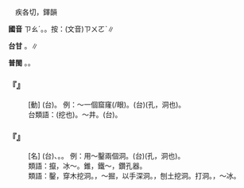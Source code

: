 
=={{ruby|鑿|ㄗㄠˊ}}==

　疾各切，鐸韻

'''國音''' <rt>ㄗㄠˊ</rt>。{{ruby|(語)|ㄗㄠˇ}}。按：(文音)<rt>ㄗㄨㄛˋ</rt>∥

'''台甘''' {{ruby|(文)|ㄘㆦㆶ ͘}}。{{ruby|(語)|ㄘㄚㆶ ͘}}∥

'''普閩''' {{ruby|(文)|ㄗㆦㆶ ͘}}。{{ruby|(白)|ㄘㄚㆶ ͘}}。

    

==='''『{{ruby|鑿|ㄗㄠˊ}}』'''===
: [動] (台){{ruby|鑿|ㄘㄚㆶ ͘}}。 例：～一個窟窿(/眼)。(台){{ruby|鑿|ㄘㄚㆶ ͘}}{{ruby|一|ㄐㄧㆵ ͘}}{{ruby|個|ㆤˊ}}{{ruby|空|ㄎㄤ}}(孔，洞也)。
:台類語：{{ruby|摀|ㆦˋ}}(挖也)。～井。(台){{ruby|掘|ㄍㄨㆵ ͘}}{{ruby|井|ㄗㆥˋ/ㄐㆪˋ}}。
:
    

==='''『{{ruby|鑿|ㄗㄠˊ}}{{ruby|子|·ㄗˇ}}』'''===
: [名] (台){{ruby|挖|ㆦˋ}}{{ruby|槽|ㄗㄜˊ}}、{{ruby|扑|ㄆㄚㆷ}}{{ruby|空|ㄎㄤ}}{{ruby|丌|ㆤ}}{{ruby|工|ㄍㄤ}}{{ruby|具|ㄍㄨ˫}}。{{ruby|鑿|ㄘㄚㆶ ͘}}{{ruby|仔|ㄚ}}。 例：用～鑿兩個洞。(台){{ruby|用|ㄧㆲ˫}}{{ruby|鑿|ㄘㄚㆶ ͘}}{{ruby|仔|ㄚ}}{{ruby|鑿|ㄘㄚㆶ ͘}}{{ruby|二|ㄋㆭ˫}}{{ruby|個|ㆤˊ}}{{ruby|空|ㄎㄤ}}(孔，洞也)。
:類語：攛，冰～。錐，鐵～，鑽孔器。
:
:類語：鑿，穿木挖洞。{{ruby|挖|ㄨㄚ}}，～掘，以手深洞。{{ruby|掘|ㄐㄩㄝˊ}}，刨土挖洞。打洞。{{ruby|<mark>&#xf8f79;</mark>|ㄘㄨㄢ}}，～冰。
:
    
